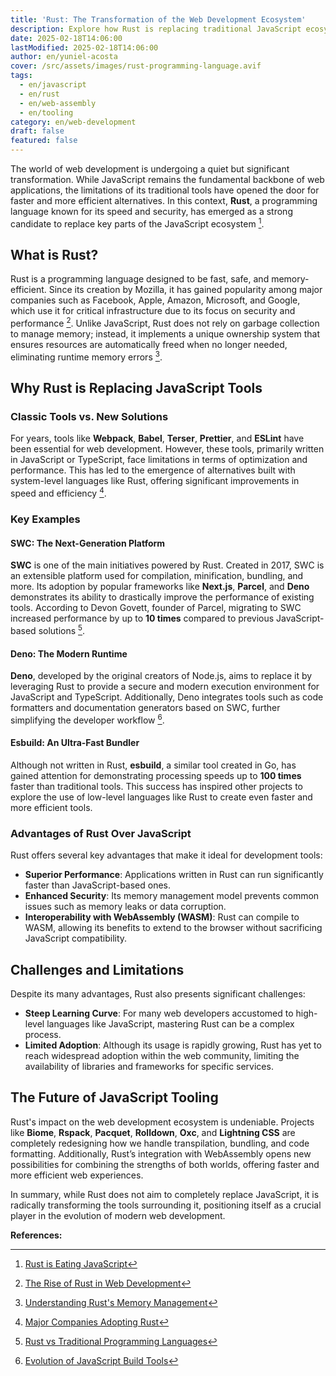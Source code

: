 ```yaml
---
title: 'Rust: The Transformation of the Web Development Ecosystem'
description: Explore how Rust is replacing traditional JavaScript ecosystem tools like Babel and Webpack, thanks to its efficiency and performance.
date: 2025-02-18T14:06:00
lastModified: 2025-02-18T14:06:00
author: en/yuniel-acosta
cover: /src/assets/images/rust-programming-language.avif
tags:
  - en/javascript
  - en/rust
  - en/web-assembly
  - en/tooling
category: en/web-development
draft: false
featured: false
---
```

The world of web development is undergoing a quiet but significant transformation. While JavaScript remains the fundamental backbone of web applications, the limitations of its traditional tools have opened the door for faster and more efficient alternatives. In this context, **Rust**, a programming language known for its speed and security, has emerged as a strong candidate to replace key parts of the JavaScript ecosystem [^1].

## What is Rust?

Rust is a programming language designed to be fast, safe, and memory-efficient. Since its creation by Mozilla, it has gained popularity among major companies such as Facebook, Apple, Amazon, Microsoft, and Google, which use it for critical infrastructure due to its focus on security and performance [^2]. Unlike JavaScript, Rust does not rely on garbage collection to manage memory; instead, it implements a unique ownership system that ensures resources are automatically freed when no longer needed, eliminating runtime memory errors [^3].

## Why Rust is Replacing JavaScript Tools

### Classic Tools vs. New Solutions

For years, tools like **Webpack**, **Babel**, **Terser**, **Prettier**, and **ESLint** have been essential for web development. However, these tools, primarily written in JavaScript or TypeScript, face limitations in terms of optimization and performance. This has led to the emergence of alternatives built with system-level languages like Rust, offering significant improvements in speed and efficiency [^4].

### Key Examples

#### SWC: The Next-Generation Platform

**SWC** is one of the main initiatives powered by Rust. Created in 2017, SWC is an extensible platform used for compilation, minification, bundling, and more. Its adoption by popular frameworks like **Next.js**, **Parcel**, and **Deno** demonstrates its ability to drastically improve the performance of existing tools. According to Devon Govett, founder of Parcel, migrating to SWC increased performance by up to **10 times** compared to previous JavaScript-based solutions [^5].

#### Deno: The Modern Runtime

**Deno**, developed by the original creators of Node.js, aims to replace it by leveraging Rust to provide a secure and modern execution environment for JavaScript and TypeScript. Additionally, Deno integrates tools such as code formatters and documentation generators based on SWC, further simplifying the developer workflow [^6].

#### Esbuild: An Ultra-Fast Bundler

Although not written in Rust, **esbuild**, a similar tool created in Go, has gained attention for demonstrating processing speeds up to **100 times** faster than traditional tools. This success has inspired other projects to explore the use of low-level languages like Rust to create even faster and more efficient tools.

### Advantages of Rust Over JavaScript

Rust offers several key advantages that make it ideal for development tools:

- **Superior Performance**: Applications written in Rust can run significantly faster than JavaScript-based ones.
- **Enhanced Security**: Its memory management model prevents common issues such as memory leaks or data corruption.
- **Interoperability with WebAssembly (WASM)**: Rust can compile to WASM, allowing its benefits to extend to the browser without sacrificing JavaScript compatibility.

## Challenges and Limitations

Despite its many advantages, Rust also presents significant challenges:

- **Steep Learning Curve**: For many web developers accustomed to high-level languages like JavaScript, mastering Rust can be a complex process.
- **Limited Adoption**: Although its usage is rapidly growing, Rust has yet to reach widespread adoption within the web community, limiting the availability of libraries and frameworks for specific services.

## The Future of JavaScript Tooling

Rust's impact on the web development ecosystem is undeniable. Projects like **Biome**, **Rspack**, **Pacquet**, **Rolldown**, **Oxc**, and **Lightning CSS** are completely redesigning how we handle transpilation, bundling, and code formatting. Additionally, Rust’s integration with WebAssembly opens new possibilities for combining the strengths of both worlds, offering faster and more efficient web experiences.

In summary, while Rust does not aim to completely replace JavaScript, it is radically transforming the tools surrounding it, positioning itself as a crucial player in the evolution of modern web development.

**References:**

[^1]: [Rust is Eating JavaScript](https://leerob.com/n/rust)
[^2]: [The Rise of Rust in Web Development](https://thenewstack.io/the-rise-of-rust-and-webassembly-in-web-development)
[^3]: [Understanding Rust's Memory Management](https://medium.com/@cicerohellmann/understanding-memory-management-in-rust-a-comparative-insight-with-c-and-java-kotlin-0b2102020ae7)
[^4]: [Major Companies Adopting Rust](https://github.com/omarabid/rust-companies)
[^5]: [Rust vs Traditional Programming Languages](https://strapi.io/blog/rust-vs-other-programming-languages-what-sets-rust-apart)
[^6]: [Evolution of JavaScript Build Tools](https://www.netlify.com/blog/2017/11/20/a-brief-history-of-build-tools/)
